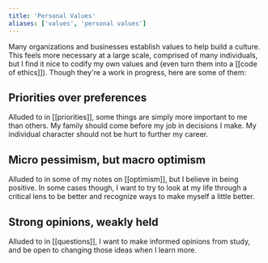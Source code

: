 ```yaml
---
title: 'Personal Values'
aliases: ['values', 'personal values']
---
```


Many organizations and businesses establish values to help build a culture. This feels more necessary at a large scale, comprised of many individuals, but I find it nice to codify my own values and (even turn them into a [[code of ethics]]). Though they're a work in progress, here are some of them:

## Priorities over preferences

Alluded to in [[priorities]], some things are simply more important to me than others. My family should come before my job in decisions I make. My individual character should not be hurt to further my career.

## Micro pessimism, but macro optimism

Alluded to in some of my notes on [[optimism]], but I believe in being positive. In some cases though, I want to try to look at my life through a critical lens to be better and recognize ways to make myself a little better.

## Strong opinions, weakly held

Alluded to in [[questions]], I want to make informed opinions from study, and be open to changing those ideas when I learn more.
